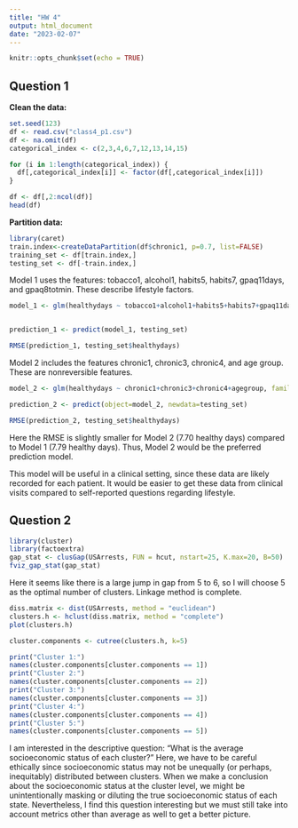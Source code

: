 ```yaml
---
title: "HW 4"
output: html_document
date: "2023-02-07"
---
```


```r
knitr::opts_chunk$set(echo = TRUE)
```

## Question 1

__Clean the data:__

```r
set.seed(123)
df <- read.csv("class4_p1.csv")
df <- na.omit(df)
categorical_index <- c(2,3,4,6,7,12,13,14,15)

for (i in 1:length(categorical_index)) {
  df[,categorical_index[i]] <- factor(df[,categorical_index[i]])
}

df <- df[,2:ncol(df)]
head(df)
```

__Partition data:__
```r
library(caret)
train.index<-createDataPartition(df$chronic1, p=0.7, list=FALSE)
training_set <- df[train.index,]
testing_set <- df[-train.index,]
```

Model 1 uses the features: tobacco1, alcohol1, habits5, habits7, gpaq11days, and gpaq8totmin. These describe lifestyle factors.

```r
model_1 <- glm(healthydays ~ tobacco1+alcohol1+habits5+habits7+gpaq11days+gpaq8totmin, family = "gaussian", data = df)


prediction_1 <- predict(model_1, testing_set)

RMSE(prediction_1, testing_set$healthydays)
```
Model 2 includes the features chronic1, chronic3, chronic4, and age group. These are nonreversible features.

```r
model_2 <- glm(healthydays ~ chronic1+chronic3+chronic4+agegroup, family = "gaussian", data = df)

prediction_2 <- predict(object=model_2, newdata=testing_set)

RMSE(prediction_2, testing_set$healthydays)
```

Here the RMSE is slightly smaller for Model 2 (7.70 healthy days) compared to Model 1 (7.79 healthy days). Thus, Model 2 would be the preferred prediction model.

This model will be useful in a clinical setting, since these data are likely recorded for each patient. It would be easier to get these data from clinical visits compared to self-reported questions regarding lifestyle.


## Question 2

```r
library(cluster)
library(factoextra)
gap_stat <- clusGap(USArrests, FUN = hcut, nstart=25, K.max=20, B=50)
fviz_gap_stat(gap_stat)
```

Here it seems like there is a large jump in gap from 5 to 6, so I will choose 5 as the optimal number of clusters. Linkage method is complete.

```r
diss.matrix <- dist(USArrests, method = "euclidean")
clusters.h <- hclust(diss.matrix, method = "complete")
plot(clusters.h)
```

```r
cluster.components <- cutree(clusters.h, k=5)
```

```r
print("Cluster 1:")
names(cluster.components[cluster.components == 1])
print("Cluster 2:")
names(cluster.components[cluster.components == 2])
print("Cluster 3:")
names(cluster.components[cluster.components == 3])
print("Cluster 4:")
names(cluster.components[cluster.components == 4])
print("Cluster 5:")
names(cluster.components[cluster.components == 5])
```

I am interested in the descriptive question: "What is the average socioeconomic status of each cluster?" Here, we have to be careful ethically since socioeconomic status may not be unequally (or perhaps, inequitably) distributed between clusters. When we make a conclusion about the socioeconomic status at the cluster level, we might be unintentionally masking or diluting the true socioeconomic status of each state. Nevertheless, I find this question interesting but we must still take into account metrics other than average as well to get a better picture.